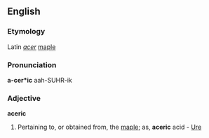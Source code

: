 ==English==

===Etymology===
Latin ''[[acer]]'' [[maple]]

===Pronunciation===
'''a-cer*ic'''
aah-SUHR-ik

===Adjective===
'''aceric'''

#Pertaining to, or obtained from, the [[maple]]; as, '''aceric''' acid - [[Ure]]